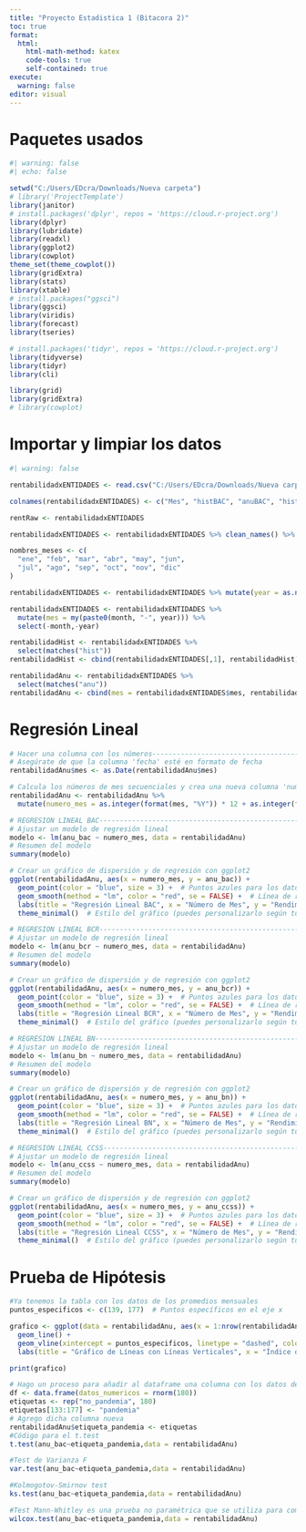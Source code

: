 ```yaml
---
title: "Proyecto Estadistica 1 (Bitacora 2)"
toc: true
format:
  html:
    html-math-method: katex
    code-tools: true
    self-contained: true
execute:
  warning: false
editor: visual
---
```


# Paquetes usados

```r
#| warning: false
#| echo: false

setwd("C:/Users/EDcra/Downloads/Nueva carpeta")
# library('ProjectTemplate')
library(janitor)
# install.packages('dplyr', repos = 'https://cloud.r-project.org')
library(dplyr)
library(lubridate)
library(readxl)
library(ggplot2)
library(cowplot)
theme_set(theme_cowplot())
library(gridExtra)
library(stats)
library(xtable)
# install.packages("ggsci")
library(ggsci)
library(viridis)
library(forecast)
library(tseries)

# install.packages('tidyr', repos = 'https://cloud.r-project.org')
library(tidyverse)
library(tidyr)
library(cli)

library(grid)
library(gridExtra)
# library(cowplot)
```

# Importar y limpiar los datos

```r
#| warning: false

rentabilidadxENTIDADES <- read.csv("C:/Users/EDcra/Downloads/Nueva carpeta/RentabilidadxENTIDADES.csv", skip = 5, dec = ",") %>% remove_empty()

colnames(rentabilidadxENTIDADES) <- c("Mes", "histBAC", "anuBAC", "histBCR", "anuBCR", "histBN", "anuBN", "histCCSS", "anuCCSS", "histIBP", "anuIBP", "histINS", "anuINS", "histPOP", "anuPOP", "histVP", "anuVP")

rentRaw <- rentabilidadxENTIDADES

rentabilidadxENTIDADES <- rentabilidadxENTIDADES %>% clean_names() %>% select(-c(hist_ibp,anu_ibp,hist_ins, anu_ins))

nombres_meses <- c(
  "ene", "feb", "mar", "abr", "may", "jun",
  "jul", "ago", "sep", "oct", "nov", "dic"
)

rentabilidadxENTIDADES <- rentabilidadxENTIDADES %>% mutate(year = as.numeric(paste0("20",substr(mes,5,6))), month = match(substr(mes,1,3), nombres_meses))

rentabilidadxENTIDADES <- rentabilidadxENTIDADES %>% 
  mutate(mes = my(paste0(month, "-", year))) %>% 
  select(-month,-year)

rentabilidadHist <- rentabilidadxENTIDADES %>% 
  select(matches("hist"))
rentabilidadHist <- cbind(rentabilidadxENTIDADES[,1], rentabilidadHist)

rentabilidadAnu <- rentabilidadxENTIDADES %>% 
  select(matches("anu"))
rentabilidadAnu <- cbind(mes = rentabilidadxENTIDADES$mes, rentabilidadAnu)
```

# Regresión Lineal

```r
# Hacer una columna con los números----------------------------------------------
# Asegúrate de que la columna 'fecha' esté en formato de fecha
rentabilidadAnu$mes <- as.Date(rentabilidadAnu$mes)

# Calcula los números de mes secuenciales y crea una nueva columna 'numero_mes'
rentabilidadAnu <- rentabilidadAnu %>% 
  mutate(numero_mes = as.integer(format(mes, "%Y")) * 12 + as.integer(format(mes, "%m")) - (min(as.integer(format(rentabilidadAnu$mes, "%Y")) * 12 + as.integer(format(rentabilidadAnu$mes, "%m"))) - 1))

```

```r
# REGRESION LINEAL BAC-----------------------------------------------------------
# Ajustar un modelo de regresión lineal
modelo <- lm(anu_bac ~ numero_mes, data = rentabilidadAnu)
# Resumen del modelo
summary(modelo)

# Crear un gráfico de dispersión y de regresión con ggplot2
ggplot(rentabilidadAnu, aes(x = numero_mes, y = anu_bac)) +
  geom_point(color = "blue", size = 3) +  # Puntos azules para los datos
  geom_smooth(method = "lm", color = "red", se = FALSE) +  # Línea de regresión
  labs(title = "Regresión Lineal BAC", x = "Número de Mes", y = "Rendimiento Bac") +  # Etiquetas del gráfico
  theme_minimal()  # Estilo del gráfico (puedes personalizarlo según tus preferencias)
```

```r
# REGRESION LINEAL BCR------------------------------------------------------------
# Ajustar un modelo de regresión lineal
modelo <- lm(anu_bcr ~ numero_mes, data = rentabilidadAnu)
# Resumen del modelo
summary(modelo)

# Crear un gráfico de dispersión y de regresión con ggplot2
ggplot(rentabilidadAnu, aes(x = numero_mes, y = anu_bcr)) +
  geom_point(color = "blue", size = 3) +  # Puntos azules para los datos
  geom_smooth(method = "lm", color = "red", se = FALSE) +  # Línea de regresión
  labs(title = "Regresión Lineal BCR", x = "Número de Mes", y = "Rendimiento Bac") +  # Etiquetas del gráfico
  theme_minimal()  # Estilo del gráfico (puedes personalizarlo según tus preferencias)
```

```r
# REGRESION LINEAL BN------------------------------------------------------------
# Ajustar un modelo de regresión lineal
modelo <- lm(anu_bn ~ numero_mes, data = rentabilidadAnu)
# Resumen del modelo
summary(modelo)

# Crear un gráfico de dispersión y de regresión con ggplot2
ggplot(rentabilidadAnu, aes(x = numero_mes, y = anu_bn)) +
  geom_point(color = "blue", size = 3) +  # Puntos azules para los datos
  geom_smooth(method = "lm", color = "red", se = FALSE) +  # Línea de regresión
  labs(title = "Regresión Lineal BN", x = "Número de Mes", y = "Rendimiento Bac") +  # Etiquetas del gráfico
  theme_minimal()  # Estilo del gráfico (puedes personalizarlo según tus preferencias)
```

```r
# REGRESION LINEAL CCSS------------------------------------------------------------
# Ajustar un modelo de regresión lineal
modelo <- lm(anu_ccss ~ numero_mes, data = rentabilidadAnu)
# Resumen del modelo
summary(modelo)

# Crear un gráfico de dispersión y de regresión con ggplot2
ggplot(rentabilidadAnu, aes(x = numero_mes, y = anu_ccss)) +
  geom_point(color = "blue", size = 3) +  # Puntos azules para los datos
  geom_smooth(method = "lm", color = "red", se = FALSE) +  # Línea de regresión
  labs(title = "Regresión Lineal CCSS", x = "Número de Mes", y = "Rendimiento Bac") +  # Etiquetas del gráfico
  theme_minimal()  # Estilo del gráfico (puedes personalizarlo según tus preferencias)
```

# Prueba de Hipótesis

```r
#Ya tenemos la tabla con los datos de los promedios mensuales
puntos_especificos <- c(139, 177)  # Puntos específicos en el eje x

grafico <- ggplot(data = rentabilidadAnu, aes(x = 1:nrow(rentabilidadAnu), y = anu_bac)) +
  geom_line() +
  geom_vline(xintercept = puntos_especificos, linetype = "dashed", color = "red") +
  labs(title = "Gráfico de Líneas con Líneas Verticales", x = "Índice de Datos", y = "Valor de Datos")

print(grafico)
```

```r
# Hago un proceso para añadir al dataframe una columna con los datos de cuales son meses de pandemia y cuáles no
df <- data.frame(datos_numericos = rnorm(180))
etiquetas <- rep("no_pandemia", 180)
etiquetas[133:177] <- "pandemia"
# Agrego dicha columna nueva
rentabilidadAnu$etiqueta_pandemia <- etiquetas
#Código para el t.test
t.test(anu_bac~etiqueta_pandemia,data = rentabilidadAnu)

```

```r
#Test de Varianza F
var.test(anu_bac~etiqueta_pandemia,data = rentabilidadAnu)
```

```r
#Kolmogotov-Smirnov test
ks.test(anu_bac~etiqueta_pandemia,data = rentabilidadAnu)
```

```r
#Test Mann-Whitley es una prueba no paramétrica que se utiliza para comparar las medianas de dos grupos independientes.
wilcox.test(anu_bac~etiqueta_pandemia,data = rentabilidadAnu)
```

